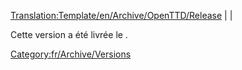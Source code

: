 <noinclude>[[Translation:Template/en/Archive/OpenTTD/Release]]</noinclude><noinclude></noinclude><includeonly>[[Category:fr/Archive/Versions]]</includeonly>
[[{{{prec}}}/Fr|{{{prec}}}]] | '''{{PAGENAME}}''' | [[{{{suiv}}}/Fr|{{{suiv}}}]]

Cette version a été livrée le {{{date}}}.